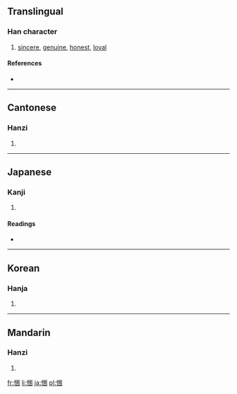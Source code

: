 ==Translingual==

===Han character===
{{Han char|rn=61|rad=心|as=07|sn=10|four=9600<sub>0</sub>|canj=心田木 (PWD), X心田木 (XPWD)}}

# [[sincere]], [[genuine]], [[honest]], [[loyal]]

====References====
* {{Han ref|kx=0386.220|dkj=10625|dj=0718.220|hdz=42305.010|uh=6083|ud=24707|bh=D1A8|bd=53672}}

----

==Cantonese==

===Hanzi===
{{yue-hanzi|jyut=|y=kwan2}}

# {{defn|Cantonese|sort=心07}}

----

==Japanese==

===Kanji===
{{ja-kanji|grade=|rs=心07}}

# {{defn|Japanese|sort=心07}}

====Readings====
* {{ja-readings|on=[[こん]] (kon)|kun=[[まごころ]] (magokoro)}}

----

==Korean==

===Hanja===
{{ko-hanja|hangeul=곤|eumhun=|rv=gon|mr=kon|y=kon}}

# {{defn|Korean|sort=心07}}

----

==Mandarin==

===Hanzi===
{{cmn-hanzi|pin=[[kǔn]] ([[kun3]])|wg=k'un<sup>3</sup>}}

# {{defn|Mandarin|sort=心07}}

[[fr:悃]]
[[li:悃]]
[[ja:悃]]
[[pl:悃]]